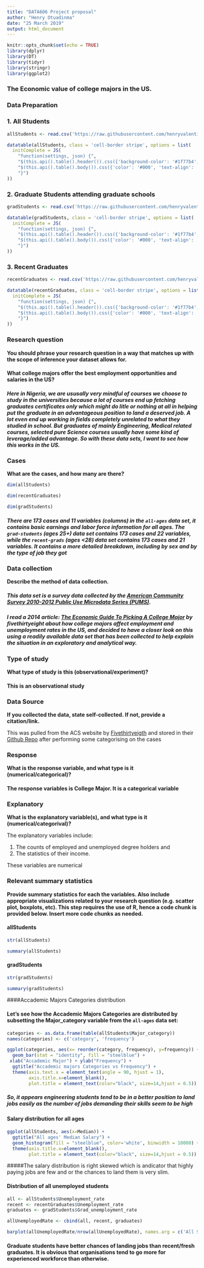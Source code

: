```yaml
---
title: "DATA606 Project proposal"
author: "Henry Otuadinma"
date: "25 March 2019"
output: html_document
---
```


```r
knitr::opts_chunk$set(echo = TRUE)
library(dplyr)
library(DT)
library(tidyr)
library(stringr)
library(ggplot2)
```

### The Economic value of college majors in the US.

### Data Preparation

### 1. All Students

```r

allStudents <- read.csv('https://raw.githubusercontent.com/henryvalentine/MSDS2019/master/Classes/DATA%20606/Projects/all-ages.csv', sep=",",  header=T, stringsAsFactors = FALSE) %>% tbl_df() %>% arrange(Major_category)

```

```r
datatable(allStudents, class = 'cell-border stripe', options = list(
  initComplete = JS(
    "function(settings, json) {",
    "$(this.api().table().header()).css({'background-color': '#1f77b4', 'color': '#fff', 'text-align': 'center !important'});",
    "$(this.api().table().body()).css({'color': '#000', 'text-align': 'center !important'});",
    "}")
))

```

### 2. Graduate Students attending graduate schools

```r

gradStudents <- read.csv('https://raw.githubusercontent.com/henryvalentine/MSDS2019/master/Classes/DATA%20606/Projects/grad-students.csv', sep=",",  header=T, stringsAsFactors = FALSE) %>% tbl_df() %>% arrange(Major_category)

```


```r
datatable(gradStudents, class = 'cell-border stripe', options = list(
  initComplete = JS(
    "function(settings, json) {",
    "$(this.api().table().header()).css({'background-color': '#1f77b4', 'color': '#fff', 'text-align': 'center !important'});",
    "$(this.api().table().body()).css({'color': '#000', 'text-align': 'center !important'});",
    "}")
))

```


### 3. Recent Graduates

```r
recentGraduates <- read.csv('https://raw.githubusercontent.com/henryvalentine/MSDS2019/master/Classes/DATA%20606/Projects/recent-grads.csv', sep=",",  header=T, stringsAsFactors = FALSE) %>% tbl_df() %>%  arrange(Major_category)

```

```r
datatable(recentGraduates, class = 'cell-border stripe', options = list(
  initComplete = JS(
    "function(settings, json) {",
    "$(this.api().table().header()).css({'background-color': '#1f77b4', 'color': '#fff', 'text-align': 'center !important'});",
    "$(this.api().table().body()).css({'color': '#000', 'text-align': 'center !important'});",
    "}")
))

```

### Research question

**You should phrase your research question in a way that matches up with the scope of inference your dataset allows for.**

#### What college majors offer the best employment opportunities and salaries in the US?

##### Here in Nigeria, we are ususally very mindful of courses we choose to study in the universities because a lot of courses end up fetching graduates certificates only which might do litle or nothing at all in helping put the graduate in an advantageous position to land a deserved job. A lot even end up working in fields completely unrelated to what they studied in school. But graduates of mainly Engineering, Medical related courses, selected pure Science courses usually have some kind of leverage/added advantage. So with these data sets, I want to see how this works in the US.

### Cases 

**What are the cases, and how many are there?**

```r
dim(allStudents)

```

```r
dim(recentGraduates)

```

```r
dim(gradStudents)

```

##### There are 173 cases and 11 variables (columns) in the `all-ages` data set, it contains basic earnings and labor force information for all ages. The `grad-students`  (ages 25+) data set contains 173 cases and 22 variables, while the `recent-grads` (ages <28) data set contains 173 cases and 21 variables. It contains a more detailed breakdown, including by sex and by the type of job they got


### Data collection 

**Describe the method of data collection.**

##### This data set is a survey data collected by the  <a href="http://www.census.gov/programs-surveys/acs/data/pums.html">American Community Survey 2010-2012 Public Use Microdata Series (PUMS)</a>.

##### I read a 2014 article: <a href="https://fivethirtyeight.com/features/the-economic-guide-to-picking-a-college-major/">The Economic Guide To Picking A College Major</a> by fivethirtyeight about how college majors affect employment and unemployment rates in the US, and decided to have a closer look on this using a readily available data set that has been collected to help explain the situation in an exploratory and analytical way.

### Type of study 

**What type of study is this (observational/experiment)?**

#### This is an observational study


### Data Source 

**If you collected the data, state self-collected. If not, provide a citation/link.**

This was pulled from the ACS website by <a href="https://fivethirtyeight.com">Fivethirtyeigth</a> and stored in their <a href="https://github.com/fivethirtyeight/data/tree/master/college-majors">Github Repo</a> after performing some categorising on the cases


### Response

**What is the response variable, and what type is it (numerical/categorical)?**

#### The response variables is College Major. It is a categorical variable


### Explanatory

**What is the explanatory variable(s), and what type is it (numerical/categorival)?**

The explanatory variables include:

1. The counts of employed and unemployed degree holders and 
2. The statistics of their income.

These variables are numerical

### Relevant summary statistics 

**Provide summary statistics for each the variables. Also include appropriate visualizations related to your research question (e.g. scatter plot, boxplots, etc). This step requires the use of R, hence a code chunk is provided below. Insert more code chunks as needed.**

#### allStudents
```r
str(allStudents)
```
```r
summary(allStudents)
```

#### gradStudents

```r
str(gradStudents)
```

```r
summary(gradStudents)
```


####Accademic Majors Categories distribution 

#### Let's see how the Accademic Majors Categories are distributed by subsetting the Major_category variable from the `all-ages` data set: 

```r
categories <- as.data.frame(table(allStudents$Major_category))
names(categories) <- c('category', 'frequency')
```

```r

ggplot(categories, aes(x= reorder(category, frequency), y=frequency)) + 
  geom_bar(stat = "identity", fill = "steelblue") +
 xlab("Accademic Major") + ylab("Frequency") +
  ggtitle("Accademic majors Categories vs Frequency") +
  theme(axis.text.x = element_text(angle = 90, hjust = 1),
        axis.title.x=element_blank(),
        plot.title = element_text(color="black", size=14,hjust = 0.5)) + coord_flip() + theme(legend.position="none")

```

##### So, it appears engineering students tend to be in a better position to land jobs easily as the number of jobs demanding their skills seem to be high


#### Salary distribution for all ages

```r
ggplot(allStudents, aes(x=Median)) + 
  ggtitle("All ages' Median Salary") +
  geom_histogram(fill = "steelblue", color='white', binwidth = 10000) +
  theme(axis.title.x=element_blank(), 
        plot.title = element_text(color="black", size=14,hjust = 0.5))

```

#####The salary distribution is right skewed which is andicator that highly paying jobs are few and or the chances to land them is very slim.

#### Distribution of all unemployed students

```r

all <- allStudents$Unemployment_rate
recent <- recentGraduates$Unemployment_rate
graduates <- gradStudents$Grad_unemployment_rate

allUnemployedRate <- cbind(all, recent, graduates)

barplot(allUnemployedRate/nrow(allUnemployedRate), names.arg = c('All Students', 'Recent Graduates', 'Graduate Students'), xlab = "Unemployment Rate", col = heat.colors(nrow(allUnemployedRate)))

```

#### Graduate students have better chances of landing jobs than recent/fresh graduates. It is obvious that organisations tend to go more for experienced workforce than otherwise.























